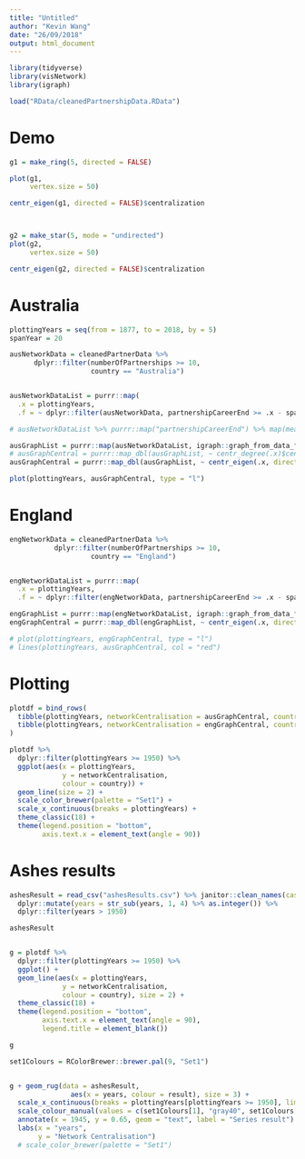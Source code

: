```yaml
---
title: "Untitled"
author: "Kevin Wang"
date: "26/09/2018"
output: html_document
---
```


```r
library(tidyverse)
library(visNetwork)
library(igraph)
```


```r
load("RData/cleanedPartnershipData.RData")
```



<!-- ```{r} -->
<!-- # create a network object from each matrix -->
<!-- t0<-as.network(matrix(c(0,1,0, -->
<!--                         0,0,0, -->
<!--                         1,0,0),ncol=3,byrow=TRUE)) -->

<!-- t1<-as.network(matrix(c(0,1,0, -->
<!--                         0,1,0, -->
<!--                         0,0,0),ncol=3,byrow=TRUE)) -->

<!-- t2<-as.network(matrix(c(0,0,0, -->
<!--                         0,1,0, -->
<!--                         0,1,0),ncol=3,byrow=TRUE)) -->



<!-- # convert a list of networks into networkDynamic object -->
<!-- tnet<-networkDynamic(network.list=list(t0,t1,t2)) -->
<!-- render.d3movie(tnet) -->
<!-- ``` -->

# Demo
```r

g1 = make_ring(5, directed = FALSE)

plot(g1,
     vertex.size = 50)

centr_eigen(g1, directed = FALSE)$centralization



g2 = make_star(5, mode = "undirected")
plot(g2, 
     vertex.size = 50)

centr_eigen(g2, directed = FALSE)$centralization
```


# Australia
```r
plottingYears = seq(from = 1877, to = 2018, by = 5)
spanYear = 20
```


```r
ausNetworkData = cleanedPartnerData %>% 
      dplyr::filter(numberOfPartnerships >= 10,
                    country == "Australia")


ausNetworkDataList = purrr::map(
  .x = plottingYears, 
  .f = ~ dplyr::filter(ausNetworkData, partnershipCareerEnd >= .x - spanYear , partnershipCareerEnd <= .x))

# ausNetworkDataList %>% purrr::map("partnershipCareerEnd") %>% map(mean)

ausGraphList = purrr::map(ausNetworkDataList, igraph::graph_from_data_frame, direct = FALSE)
# ausGraphCentral = purrr::map_dbl(ausGraphList, ~ centr_degree(.x)$centralization)
ausGraphCentral = purrr::map_dbl(ausGraphList, ~ centr_eigen(.x, directed = FALSE)$centralization)

plot(plottingYears, ausGraphCentral, type = "l")
```


# England 

```r
engNetworkData = cleanedPartnerData %>% 
           dplyr::filter(numberOfPartnerships >= 10,
                    country == "England")


engNetworkDataList = purrr::map(
  .x = plottingYears, 
  .f = ~ dplyr::filter(engNetworkData, partnershipCareerEnd >= .x - spanYear , partnershipCareerEnd <= .x))

engGraphList = purrr::map(engNetworkDataList, igraph::graph_from_data_frame)
engGraphCentral = purrr::map_dbl(engGraphList, ~ centr_eigen(.x, directed = FALSE)$centralization)

# plot(plottingYears, engGraphCentral, type = "l")
# lines(plottingYears, ausGraphCentral, col = "red")
```


# Plotting
```r
plotdf = bind_rows(
  tibble(plottingYears, networkCentralisation = ausGraphCentral, country = "Australia"),
  tibble(plottingYears, networkCentralisation = engGraphCentral, country = "England")
)

plotdf %>% 
  dplyr::filter(plottingYears >= 1950) %>% 
  ggplot(aes(x = plottingYears, 
             y = networkCentralisation, 
             colour = country)) +
  geom_line(size = 2) +
  scale_color_brewer(palette = "Set1") +
  scale_x_continuous(breaks = plottingYears) +
  theme_classic(18) +
  theme(legend.position = "bottom",
        axis.text.x = element_text(angle = 90))
```


# Ashes results
```r
ashesResult = read_csv("ashesResults.csv") %>% janitor::clean_names(case = "lower_camel") %>% 
  dplyr::mutate(years = str_sub(years, 1, 4) %>% as.integer()) %>% 
  dplyr::filter(years > 1950)

ashesResult


g = plotdf %>% 
  dplyr::filter(plottingYears >= 1950) %>% 
  ggplot() +
  geom_line(aes(x = plottingYears, 
             y = networkCentralisation, 
             colour = country), size = 2) +
  theme_classic(18) +
  theme(legend.position = "bottom",
        axis.text.x = element_text(angle = 90),
        legend.title = element_blank())

g

set1Colours = RColorBrewer::brewer.pal(9, "Set1")


g + geom_rug(data = ashesResult, 
               aes(x = years, colour = result), size = 3) +
  scale_x_continuous(breaks = plottingYears[plottingYears >= 1950], limits = c(1930, 2020)) +
  scale_colour_manual(values = c(set1Colours[1], "gray40", set1Colours[2])) +
  annotate(x = 1945, y = 0.65, geom = "text", label = "Series result") +
  labs(x = "years", 
       y = "Network Centralisation")
  # scale_color_brewer(palette = "Set1")
```

